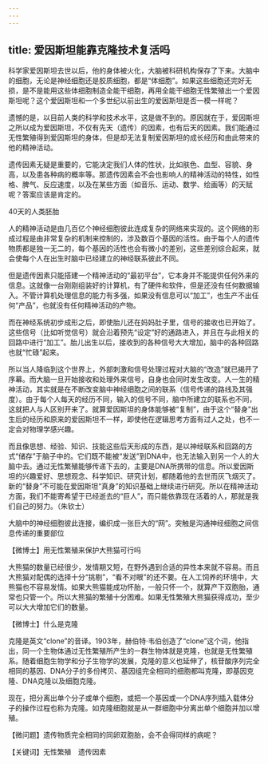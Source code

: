 ```yaml
---
---
---
```

title: 爱因斯坦能靠克隆技术复活吗
---




科学家爱因斯坦去世以后，他的身体被火化，大脑被科研机构保存了下来。大脑中的细胞，无论是神经细胞还是胶质细胞，都是“体细胞”。如果这些细胞还完好无损，是不是能用这些体细胞制造全能干细胞，再用全能干细胞无性繁殖出一个爱因斯坦呢？这个爱因斯坦和一个多世纪以前出生的爱因斯坦是否一模一样呢？

遗憾的是，以目前人类的科学和技术水平，这是做不到的。原因就在于，爱因斯坦之所以成为爱因斯坦，不仅有先天（遗传）的因素，也有后天的因素。我们能通过无性繁殖得到爱因斯坦的身体，但是却无法复制爱因斯坦的成长经历和由此带来的他的精神活动。



遗传因素无疑是重要的，它能决定我们人体的性状，比如肤色、血型、容貌、身高，以及患各种病的概率等。那遗传因素会不会也影响人的精神活动的特性，如性格、脾气、反应速度，以及在某些方面（如音乐、运动、数学、绘画等）的天赋呢？答案应该是肯定的。

40天的人类胚胎



人的精神活动是由几百亿个神经细胞彼此连成复杂的网络来实现的。这个网络的形成过程是由非常复杂的机制来控制的，涉及数百个基因的活性。由于每个人的遗传物质都是独一无二的，每个基因的活性也会有微小的差别，这些差别综合起来，就会使每个人在出生时脑中已经建立的神经联系彼此不同。

但是遗传因素只能搭建一个精神活动的“最初平台”，它本身并不能提供任何外来的信息。这就像一台刚刚组装好的计算机，有了硬件和软件，但是还没有任何数据输入。不管计算机处理信息的能力有多强，如果没有信息可以“加工”，也生产不出任何“产品”，也就没有任何精神活动的产物。

而在神经系统初步成形之后，即使胎儿还在妈妈肚子里，信号的接收也已开始了。这些信号（比如听觉信号）就会沿着预先“设定”好的通路进入，并且在与此相关的回路中进行“加工”。胎儿出生以后，接收到的各种信号大大增加，脑中的各种回路也就“忙碌”起来。

所以当人降临到这个世界上，外部刺激和信号处理过程对大脑的“改造”就已揭开了序幕。而大脑一旦开始接收和处理外来信号，自身也会同时发生改变。人一生的精神活动，其实就是在不断改变脑中神经细胞之间的联系（信号传递的路线及其强度）。由于每个人每天的经历不同，输入的信号不同，脑中所建立的联系也不同，这就把人与人区别开来了。就算爱因斯坦的身体能够被“复制”，由于这个“替身”出生后的经历和原来的爱因斯坦不一样，即使他在逻辑思考方面有过人之处，也不一定会对物理学感兴趣。

而且像思想、经验、知识、技能这些后天形成的东西，是以神经联系和回路的方式“储存”于脑子中的。它们既不能被“发送”到DNA中，也无法输入到另一个人的大脑中去。通过无性繁殖能够传递下去的，主要是DNA所携带的信息。所以爱因斯坦的兴趣爱好、思想观念、科学知识、研究计划，都随着他的去世而灰飞烟灭了。新的“替身”不可能在爱因斯坦“真身”的知识基础上继续进行研究。所以在精神活动方面，我们不能寄希望于已经逝去的“巨人”，而只能依靠现在活着的人，那就是我们自己的努力。（朱钦士）

大脑中的神经细胞彼此连接，编织成一张巨大的“网”。突触是沟通神经细胞之间信息传递的重要部位





【微博士】用无性繁殖来保护大熊猫可行吗



大熊猫的数量已经很少，发情期又短，在野外遇到合适的异性本来就不容易。而且大熊猫对配偶的选择十分“挑剔”，“看不对眼”的还不要。在人工饲养的环境中，大熊猫也不容易发情。如果大熊猫能成功怀胎，一般只怀一个，就算产下双胞胎，通常也只管一个。所以大熊猫的繁殖十分困难。如果无性繁殖大熊猫获得成功，至少可以大大增加它们的数量。

【微博士】什么是克隆

克隆是英文“clone”的音译。1903年，赫伯特·韦伯创造了“clone”这个词，他指出，同一个生物体通过无性繁殖所产生的一群生物体就是克隆，也就是无性繁殖系。随着细胞生物学和分子生物学的发展，克隆的意义也延伸了，核苷酸序列完全相同的基因、DNA分子的多份拷贝、基因组完全相同的细胞都叫克隆，即基因克隆、DNA克隆以及细胞克隆。

现在，把分离出单个分子或单个细胞，或把一个基因或一个DNA序列插入载体分子的操作过程也称为克隆。如克隆细胞就是从一群细胞中分离出单个细胞并加以增殖。

【微问题】遗传物质完全相同的同卵双胞胎，会不会得同样的病呢？

【关键词】无性繁殖　遗传因素
